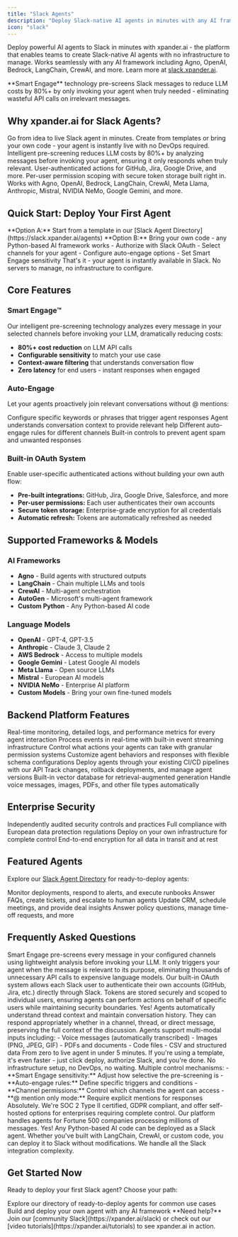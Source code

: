 ```yaml
---
title: "Slack Agents"
description: "Deploy Slack-native AI agents in minutes with any AI framework - no infrastructure to manage"
icon: "slack"
---
```


Deploy powerful AI agents to Slack in minutes with xpander.ai - the platform that enables teams to create Slack-native AI agents with no infrastructure to manage. Works seamlessly with any AI framework including Agno, OpenAI, Bedrock, LangChain, CrewAI, and more. Learn more at [slack.xpander.ai](https://slack.xpander.ai/).

<Tip>
**Smart Engage** technology pre-screens Slack messages to reduce LLM costs by 80%+ by only invoking your agent when truly needed - eliminating wasteful API calls on irrelevant messages.
</Tip>

## <Icon icon="star" /> Why xpander.ai for Slack Agents?

<CardGroup cols={2}>
  <Card title="Deploy in Minutes" icon="rocket">
    Go from idea to live Slack agent in minutes. Create from templates or bring your own code - your agent is instantly live with no DevOps required.
  </Card>
  <Card title="Smart Engage™" icon="brain">
    Intelligent pre-screening reduces LLM costs by 80%+ by analyzing messages before invoking your agent, ensuring it only responds when truly relevant.
  </Card>
  <Card title="Built-in OAuth" icon="shield-check">
    User-authenticated actions for GitHub, Jira, Google Drive, and more. Per-user permission scoping with secure token storage built right in.
  </Card>
  <Card title="Any AI Framework" icon="layers">
    Works with Agno, OpenAI, Bedrock, LangChain, CrewAI, Meta Llama, Anthropic, Mistral, NVIDIA NeMo, Google Gemini, and more.
  </Card>
</CardGroup>

## <Icon icon="zap" /> Quick Start: Deploy Your First Agent

<Steps>
  <Step title="Choose Your Starting Point">
    **Option A:** Start from a template in our [Slack Agent Directory](https://slack.xpander.ai/agents)
    **Option B:** Bring your own code - any Python-based AI framework works
  </Step>
  
  <Step title="Complete Import & Install">
    - Authorize with Slack OAuth
    - Select channels for your agent
    - Configure auto-engage options
    - Set Smart Engage sensitivity
  </Step>
  
  <Step title="Your Agent is Live!">
    That's it - your agent is instantly available in Slack. No servers to manage, no infrastructure to configure.
  </Step>
</Steps>

## <Icon icon="magic-wand-sparkles" /> Core Features

### Smart Engage™
Our intelligent pre-screening technology analyzes every message in your selected channels before invoking your LLM, dramatically reducing costs:

- **80%+ cost reduction** on LLM API calls
- **Configurable sensitivity** to match your use case
- **Context-aware filtering** that understands conversation flow
- **Zero latency** for end users - instant responses when engaged

### Auto-Engage
Let your agents proactively join relevant conversations without @ mentions:

<CardGroup cols={2}>
  <Card title="Keyword Triggers" icon="search">
    Configure specific keywords or phrases that trigger agent responses
  </Card>
  <Card title="Context Awareness" icon="brain">
    Agent understands conversation context to provide relevant help
  </Card>
  <Card title="Channel-Specific Rules" icon="hashtag">
    Different auto-engage rules for different channels
  </Card>
  <Card title="Respect Boundaries" icon="hand">
    Built-in controls to prevent agent spam and unwanted responses
  </Card>
</CardGroup>

### Built-in OAuth System
Enable user-specific authenticated actions without building your own auth flow:

- **Pre-built integrations:** GitHub, Jira, Google Drive, Salesforce, and more
- **Per-user permissions:** Each user authenticates their own accounts
- **Secure token storage:** Enterprise-grade encryption for all credentials
- **Automatic refresh:** Tokens are automatically refreshed as needed

## <Icon icon="code" /> Supported Frameworks & Models

### AI Frameworks
- **Agno** - Build agents with structured outputs
- **LangChain** - Chain multiple LLMs and tools
- **CrewAI** - Multi-agent orchestration
- **AutoGen** - Microsoft's multi-agent framework
- **Custom Python** - Any Python-based AI code

### Language Models
- **OpenAI** - GPT-4, GPT-3.5
- **Anthropic** - Claude 3, Claude 2
- **AWS Bedrock** - Access to multiple models
- **Google Gemini** - Latest Google AI models
- **Meta Llama** - Open source LLMs
- **Mistral** - European AI models
- **NVIDIA NeMo** - Enterprise AI platform
- **Custom Models** - Bring your own fine-tuned models

## <Icon icon="server" /> Backend Platform Features

<CardGroup cols={2}>
  <Card title="Observability" icon="chart-line">
    Real-time monitoring, detailed logs, and performance metrics for every agent interaction
  </Card>
  <Card title="Event Streaming" icon="stream">
    Process events in real-time with built-in event streaming infrastructure
  </Card>
  <Card title="Tool Guardrails" icon="shield">
    Control what actions your agents can take with granular permission systems
  </Card>
  <Card title="Schema Overrides" icon="code">
    Customize agent behaviors and responses with flexible schema configurations
  </Card>
  <Card title="CI/CD Integration" icon="infinity">
    Deploy agents through your existing CI/CD pipelines with our API
  </Card>
  <Card title="Version Control" icon="git-branch">
    Track changes, rollback deployments, and manage agent versions
  </Card>
  <Card title="Agentic RAG" icon="database">
    Built-in vector database for retrieval-augmented generation
  </Card>
  <Card title="Multi-Modal Support" icon="image">
    Handle voice messages, images, PDFs, and other file types automatically
  </Card>
</CardGroup>

## <Icon icon="shield-halved" /> Enterprise Security

<CardGroup cols={2}>
  <Card title="SOC 2 Type II" icon="certificate">
    Independently audited security controls and practices
  </Card>
  <Card title="GDPR Compliant" icon="globe">
    Full compliance with European data protection regulations
  </Card>
  <Card title="Self-Hosted Option" icon="building">
    Deploy on your own infrastructure for complete control
  </Card>
  <Card title="Data Encryption" icon="lock">
    End-to-end encryption for all data in transit and at rest
  </Card>
</CardGroup>

## <Icon icon="users" /> Featured Agents

Explore our [Slack Agent Directory](https://slack.xpander.ai/agents) for ready-to-deploy agents:

<CardGroup cols={2}>
  <Card title="DevOps Assistant" icon="terminal">
    Monitor deployments, respond to alerts, and execute runbooks
  </Card>
  <Card title="Customer Support Bot" icon="headset">
    Answer FAQs, create tickets, and escalate to human agents
  </Card>
  <Card title="Sales Companion" icon="chart-line">
    Update CRM, schedule meetings, and provide deal insights
  </Card>
  <Card title="HR Helper" icon="users">
    Answer policy questions, manage time-off requests, and more
  </Card>
</CardGroup>

## <Icon icon="question-circle" /> Frequently Asked Questions

<AccordionGroup>
  <Accordion title="How does Smart Engage reduce costs by 80%+?">
    Smart Engage pre-screens every message in your configured channels using lightweight analysis before invoking your LLM. It only triggers your agent when the message is relevant to its purpose, eliminating thousands of unnecessary API calls to expensive language models.
  </Accordion>

  <Accordion title="How does user authentication work?">
    Our built-in OAuth system allows each Slack user to authenticate their own accounts (GitHub, Jira, etc.) directly through Slack. Tokens are stored securely and scoped to individual users, ensuring agents can perform actions on behalf of specific users while maintaining security boundaries.
  </Accordion>

  <Accordion title="Can agents respond to threads and maintain context?">
    Yes! Agents automatically understand thread context and maintain conversation history. They can respond appropriately whether in a channel, thread, or direct message, preserving the full context of the discussion.
  </Accordion>

  <Accordion title="What file types can agents process?">
    Agents support multi-modal inputs including:
    - Voice messages (automatically transcribed)
    - Images (PNG, JPEG, GIF)
    - PDFs and documents
    - Code files
    - CSV and structured data
  </Accordion>

  <Accordion title="How fast can I deploy an agent?">
    From zero to live agent in under 5 minutes. If you're using a template, it's even faster - just click deploy, authorize Slack, and you're done. No infrastructure setup, no DevOps, no waiting.
  </Accordion>

  <Accordion title="How do I control when my agent responds?">
    Multiple control mechanisms:
    - **Smart Engage sensitivity:** Adjust how selective the pre-screening is
    - **Auto-engage rules:** Define specific triggers and conditions
    - **Channel permissions:** Control which channels the agent can access
    - **@ mention only mode:** Require explicit mentions for responses
  </Accordion>

  <Accordion title="Is this suitable for enterprise deployments?">
    Absolutely. We're SOC 2 Type II certified, GDPR compliant, and offer self-hosted options for enterprises requiring complete control. Our platform handles agents for Fortune 500 companies processing millions of messages.
  </Accordion>

  <Accordion title="Can I bring my existing AI code?">
    Yes! Any Python-based AI code can be deployed as a Slack agent. Whether you've built with LangChain, CrewAI, or custom code, you can deploy it to Slack without modifications. We handle all the Slack integration complexity.
  </Accordion>
</AccordionGroup>

## <Icon icon="rocket" /> Get Started Now

Ready to deploy your first Slack agent? Choose your path:

<CardGroup cols={2}>
  <Card title="Browse Agent Templates" icon="grid" href="https://slack.xpander.ai/agents">
    Explore our directory of ready-to-deploy agents for common use cases
  </Card>
  <Card title="Create Custom Agent" icon="code" href="https://app.xpander.ai/slack_agents/new">
    Build and deploy your own agent with any AI framework
  </Card>
</CardGroup>

<Info>
**Need help?** Join our [community Slack](https://xpander.ai/slack) or check out our [video tutorials](https://xpander.ai/tutorials) to see xpander.ai in action.
</Info>